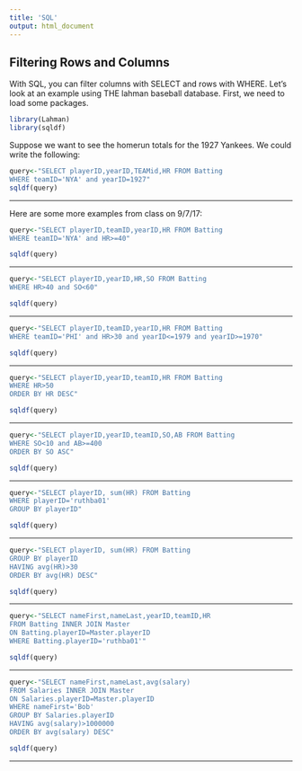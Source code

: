 ```yaml
---
title: 'SQL'
output: html_document
---
```


## Filtering Rows and Columns

With SQL, you can filter columns with SELECT and rows with WHERE.  Let's look at an example using THE lahman baseball database.  First, we need to load some packages.

```r
library(Lahman)
library(sqldf)
```

Suppose we want to see the homerun totals for the 1927 Yankees.  We could write the following:

```r
query<-"SELECT playerID,yearID,TEAMid,HR FROM Batting
WHERE teamID='NYA' and yearID=1927"
sqldf(query)
```
***

Here are some more examples from class on 9/7/17:

```r
query<-"SELECT playerID,teamID,yearID,HR FROM Batting 
WHERE teamID='NYA' and HR>=40"

sqldf(query)
```
***
```r
query<-"SELECT playerID,yearID,HR,SO FROM Batting
WHERE HR>40 and SO<60"

sqldf(query)
```
***
```r
query<-"SELECT playerID,teamID,yearID,HR FROM Batting
WHERE teamID='PHI' and HR>30 and yearID<=1979 and yearID>=1970"

sqldf(query)
```
***
```r
query<-"SELECT playerID,yearID,teamID,HR FROM Batting
WHERE HR>50
ORDER BY HR DESC"

sqldf(query)
```
***
```r
query<-"SELECT playerID,yearID,teamID,SO,AB FROM Batting
WHERE SO<10 and AB>=400
ORDER BY SO ASC"

sqldf(query)
```
***
```r
query<-"SELECT playerID, sum(HR) FROM Batting
WHERE playerID='ruthba01'
GROUP BY playerID"

sqldf(query)
```
***
```r
query<-"SELECT playerID, sum(HR) FROM Batting
GROUP BY playerID
HAVING avg(HR)>30
ORDER BY avg(HR) DESC"

sqldf(query)
```
***
```r
query<-"SELECT nameFirst,nameLast,yearID,teamID,HR 
FROM Batting INNER JOIN Master
ON Batting.playerID=Master.playerID
WHERE Batting.playerID='ruthba01'"

sqldf(query)
```
***
```r
query<-"SELECT nameFirst,nameLast,avg(salary)
FROM Salaries INNER JOIN Master
ON Salaries.playerID=Master.playerID
WHERE nameFirst='Bob'
GROUP BY Salaries.playerID
HAVING avg(salary)>1000000
ORDER BY avg(salary) DESC"

sqldf(query)
```
***
